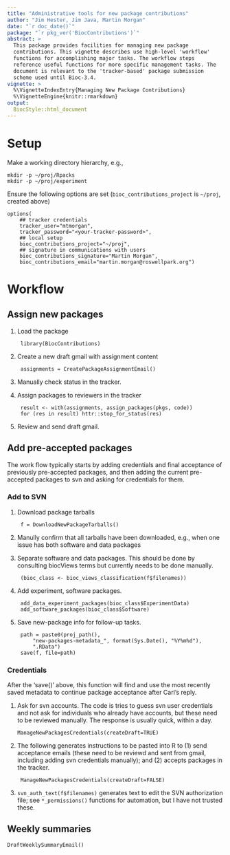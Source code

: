 ```yaml
---
title: "Administrative tools for new package contributions"
author: "Jim Hester, Jim Java, Martin Morgan"
date: "`r doc_date()`"
package: "`r pkg_ver('BiocContributions')`"
abstract: >
  This package provides facilities for managing new package
  contributions. This vignette describes use high-level 'workflow'
  functions for accomplishing major tasks. The workflow steps
  reference useful functions for more specific management tasks. The
  document is relevant to the 'tracker-based' package submission
  scheme used until Bioc-3.4.
vignette: >
  %\VignetteIndexEntry{Managing New Package Contributions}
  %\VignetteEngine{knitr::rmarkdown}
output: 
  BiocStyle::html_document
---
```


# Setup

Make a working directory hierarchy, e.g.,

    mkdir -p ~/proj/Rpacks
    mkdir -p ~/proj/experiment

Ensure the following options are set (`bioc_contributions_project` is
`~/proj`, created above)

    options(
        ## tracker credentials
        tracker_user="mtmorgan",
        tracker_password="<your-tracker-password>",
        ## local setup
        bioc_contributions_project="~/proj",
        ## signature in communications with users
        bioc_contributions_signature="Martin Morgan",
        bioc_contributions_email="martin.morgan@roswellpark.org")

# Workflow

## Assign new packages

1. Load the package

        library(BiocContributions)

2. Create a new draft gmail with assignment content

        assignments = CreatePackageAssignmentEmail()

3. Manually check status in the tracker.

4. Assign packages to reviewers in the tracker

        result <- with(assignments, assign_packages(pkgs, code))
        for (res in result) httr::stop_for_status(res)

5. Review and send draft gmail.

## Add pre-accepted packages

The work flow typically starts by adding credentials and final
acceptance of previously pre-accepted packages, and then adding the
current pre-accepted packages to svn and asking for credentials for
them.

### Add to SVN

1. Download package tarballs

        f = DownloadNewPackageTarballs()

2. Manully confirm that all tarballs have been downloaded, e.g., when
   one issue has both software and data packages

3. Separate software and data packages. This should be done by
   consulting biocViews terms but currently needs to be done manually.

        (bioc_class <- bioc_views_classification(f$filenames))

4. Add experiment, software packages.

        add_data_experiment_packages(bioc_class$ExperimentData)
        add_software_packages(bioc_class$Software)

5. Save new-package info for follow-up tasks.

        path = paste0(proj_path(),
            "new-packages-metadata_", format(Sys.Date(), "%Y%m%d"),
            ".RData")
        save(f, file=path)

### Credentials

After the 'save()' above, this function will find and use the most
recently saved metadata to continue package acceptance after Carl's
reply.

1.  Ask for svn accounts. The code is tries to guess svn user
    credentials and not ask for individuals who already have accounts,
    but these need to be reviewed manually. The response is usually
    quick, within a day.

        ManageNewPackagesCredentials(createDraft=TRUE)

2. The following generates instructions to be pasted into R to (1)
   send acceptance emails (these need to be reviewd and sent from
   gmail, including adding svn credentials manually); and (2) accepts
   packages in the tracker.

        ManageNewPackagesCredentials(createDraft=FALSE)

3. `svn_auth_text(f$filenames)` generates text to edit the SVN
   authorization file; see `*_permissions()` functions for automation,
   but I have not trusted these.

## Weekly summaries

    DraftWeeklySummaryEmail()
